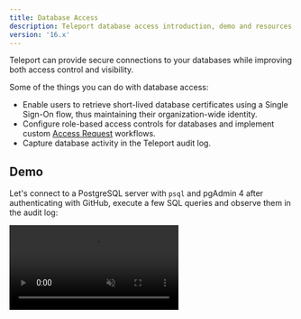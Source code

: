```yaml
---
title: Database Access
description: Teleport database access introduction, demo and resources.
version: '16.x'
---
```


Teleport can provide secure connections to your databases while improving both
access control and visibility.

Some of the things you can do with database access:

- Enable users to retrieve short-lived database certificates using a Single Sign-On
  flow, thus maintaining their organization-wide identity.
- Configure role-based access controls for databases and implement custom
  [Access Request](/docs/ver/16.x/access-controls/access-requests) workflows.
- Capture database activity in the Teleport audit log.

## Demo

Let's connect to a PostgreSQL server with `psql` and pgAdmin 4 after authenticating
with GitHub, execute a few SQL queries and observe them in the audit log:

<video autoPlay loop muted playsInline controls>
  <source src="/assets/dbaccessdemo-d2b07ea2a0.mp4" type="video/mp4" />

  <source src="/assets/dbaccessdemo-71558a025e.webm" type="video/webm" />

  Your browser does not support the video tag.
</video>

## Getting started

- [Getting started](/docs/ver/16.x/database-access/getting-started): Connect Aurora PostgreSQL in a 10
  minute guide.

## How to connect your database to Teleport

- [Active Directory SQL Server](/docs/ver/16.x/database-access/guides/sql-server-ad): Connect Microsoft SQL Server with Active Directory authentication.
- [Active Directory SQL Server with PKINIT](/docs/ver/16.x/database-access/guides/sql-server-ad-pkinit): Connect Microsoft SQL Server with Active Directory PKINIT authentication.
- [AWS DynamoDB](/docs/ver/16.x/database-access/guides/aws-dynamodb): Connect AWS DynamoDB.
- [AWS OpenSearch](/docs/ver/16.x/database-access/guides/aws-opensearch): Connect AWS OpenSearch.
- [AWS ElastiCache & MemoryDB](/docs/ver/16.x/database-access/guides/redis-aws): Connect AWS ElastiCache or AWS MemoryDB for Redis database.
- [AWS RDS & Aurora](/docs/ver/16.x/database-access/guides/rds): Connect AWS RDS or Aurora PostgreSQL, MariaDB or MySQL database.
- [AWS RDS Proxy for MariaDB/MySQL](/docs/ver/16.x/database-access/guides/rds-proxy-mysql): Connect AWS RDS Proxy instances to Teleport.
- [AWS RDS Proxy for PostgreSQL](/docs/ver/16.x/database-access/guides/rds-proxy-postgres): Connect AWS RDS Proxy instances to Teleport.
- [AWS RDS Proxy for SQL Server](/docs/ver/16.x/database-access/guides/rds-proxy-sqlserver): Connect AWS RDS Proxy instances to Teleport.
- [AWS Redshift](/docs/ver/16.x/database-access/guides/postgres-redshift): Connect AWS Redshift database.
- [AWS Redshift Serverless](/docs/ver/16.x/database-access/guides/redshift-serverless): Connect to AWS Redshift serverless.
- [AWS Keyspaces (Apache Cassandra)](/docs/ver/16.x/database-access/guides/aws-cassandra-keyspaces): Connect to an AWS Keyspaces database.
- [Azure PostgreSQL & MySQL](/docs/ver/16.x/database-access/guides/azure-postgres-mysql): Connect Azure PostgreSQL or MySQL.
- [Azure Cache for Redis](/docs/ver/16.x/database-access/guides/azure-redis): Connect Azure Cache for Redis.
- [Azure SQL Server](/docs/ver/16.x/database-access/guides/azure-sql-server-ad): Connect Azure SQL Server with Azure Active Directory authentication.
- [GCP Cloud SQL MySQL](/docs/ver/16.x/database-access/guides/mysql-cloudsql): Connect GCP Cloud SQL MySQL database.
- [GCP Cloud SQL PostgreSQL](/docs/ver/16.x/database-access/guides/postgres-cloudsql): Connect GCP Cloud SQL PostgreSQL database.
- [MongoDB Atlas](/docs/ver/16.x/database-access/guides/mongodb-atlas): Connect MongoDB Atlas cluster.
- [Self-Hosted ClickHouse](/docs/ver/16.x/database-access/guides/clickhouse-self-hosted): Connect self-hosted ClickHouse database.
- [Self-hosted CockroachDB](/docs/ver/16.x/database-access/guides/cockroachdb-self-hosted): Connect self-hosted CockroachDB database.
- [Self-hosted Elasticsearch](/docs/ver/16.x/database-access/guides/elastic)
- [Self-hosted MongoDB](/docs/ver/16.x/database-access/guides/mongodb-self-hosted): Connect self-hosted MongoDB database.
- [Self-hosted MySQL & MariaDB](/docs/ver/16.x/database-access/guides/mysql-self-hosted): Connect self-hosted MySQL or MariaDB database.
- [Self-hosted PostgreSQL](/docs/ver/16.x/database-access/guides/postgres-self-hosted): Connect self-hosted PostgreSQL database.
- [Self-hosted Redis Cluster](/docs/ver/16.x/database-access/guides/redis-cluster): Connect a self-hosted Redis Cluster.
- [Self-hosted Redis](/docs/ver/16.x/database-access/guides/redis): Connect self-hosted Redis.
- [Self-Hosted Cassandra & ScyllaDB](/docs/ver/16.x/database-access/guides/cassandra-self-hosted): Connect self-hosted Cassandra or ScyllaDB.
- [Self-Hosted Oracle](/docs/ver/16.x/database-access/guides/oracle-self-hosted): Connect self-hosted Oracle database.
- [Snowflake](/docs/ver/16.x/database-access/guides/snowflake): Connect Snowflake.
- [Vitess](/docs/ver/16.x/database-access/guides/vitess): Connect Vitess.

## Other guides

- [GUI clients](/docs/ver/16.x/connect-your-client/gui-clients): Configure database graphical clients.
- [Dynamic Registration](/docs/ver/16.x/database-access/guides/dynamic-registration): Register/unregister databases without restarting Teleport.
- [High Availability](/docs/ver/16.x/database-access/guides/ha): Deploy database access in HA configuration.
- [AWS Auto-Discovery](/docs/ver/16.x/database-access/guides/aws-discovery): Configure Teleport to discover for AWS-hosted databases.
- [AWS Cross-Account Access](/docs/ver/16.x/database-access/guides/aws-cross-account): Connect AWS databases in external AWS accounts.

## Resources

To learn more about configuring role-based access control for database access,
check out the [RBAC](/docs/ver/16.x/database-access/rbac) section.

The [Architecture](/docs/ver/16.x/database-access/architecture) section provides a more in-depth look at
Teleport Database Service internals such as networking and security.

See [Reference](/docs/ver/16.x/database-access/reference) for an overview of
database access-related configuration and CLI commands.

If you hit any issues, check out the [Troubleshooting
documentation](/docs/ver/16.x/database-access/troubleshooting) for common problems and solutions.

## FAQ

Finally, check out [Frequently Asked Questions](/docs/ver/16.x/database-access/faq).
